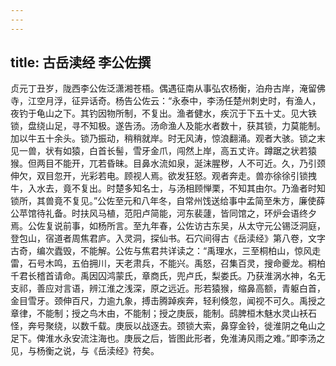 ```yaml
---
---
---
```

title: 古岳渎经 李公佐撰
---



贞元丁丑岁，陇西李公佐泛潇湘苍梧。偶遇征南从事弘农杨衡，泊舟古岸，淹留佛寺，江空月浮，征异话奇。杨告公佐云：“永泰中，李汤任楚州刺史时，有渔人，夜钓于龟山之下。其钓因物所制，不复出。渔者健水，疾沉于下五十丈。见大铁锁，盘绕山足，寻不知极。遂告汤。汤命渔人及能水者数十，获其锁，力莫能制。加以牛五十余头。锁乃振动，稍稍就岸。时无风涛，惊浪翻涌。观者大骇。锁之末见一兽，状有如猿，白首长髻，雪牙金爪，闯然上岸，高五丈许。蹲踞之状若猿猴。但两目不能开，兀若昏昧。目鼻水流如泉，涎沫腥秽，人不可近。久，乃引颈伸欠，双目忽开，光彩若电。顾视人焉。欲发狂怒。观者奔走。兽亦徐徐引锁拽牛，入水去，竟不复出。时楚多知名士，与汤相顾惮栗，不知其由尔。乃渔者时知锁所，其兽竟不复见。”公佐至元和八年冬，自常州饯送给事中孟简至朱方，廉使薛公苹馆待礼备。时扶风马植，范阳卢简能，河东裴蘧，皆同馆之，环炉会语终夕焉。公佐复说前事，如杨所言。至九年春，公佐访古东吴，从太守元公锡泛洞庭，登包山，宿道者周焦君庐。入灵洞，探仙书。石穴间得古《岳渎经》第八卷，文字古奇，编次蠹毁，不能解。公佐与焦君共详读之：“禹理水，三至桐柏山，惊风走雷，石号木鸣，五伯拥川，天老肃兵，不能兴。禹怒，召集百灵，搜命夔龙。桐柏千君长稽首请命。禹因囚鸿蒙氏，章商氏，兜卢氏，梨娄氏。乃获淮涡水神，名无支祁，善应对言语，辨江淮之浅深，原之远近。形若猿猴，缩鼻高额，青躯白首，金目雪牙。颈伸百尺，力逾九象，搏击腾踔疾奔，轻利倏忽，闻视不可久。禹授之章律，不能制；授之鸟木由，不能制；授之庚辰，能制。鸱脾桓木魅水灵山袄石怪，奔号聚绕，以数千载。庚辰以战逐去。颈锁大索，鼻穿金铃，徙淮阴之龟山之足下。俾淮水永安流注海也。庚辰之后，皆图此形者，免淮涛风雨之难。”即李汤之见，与杨衡之说，与《岳渎经》符矣。